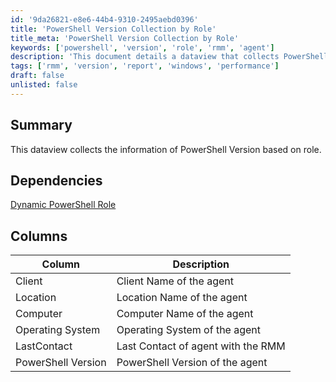 ```yaml
---
id: '9da26821-e8e6-44b4-9310-2495aebd0396'
title: 'PowerShell Version Collection by Role'
title_meta: 'PowerShell Version Collection by Role'
keywords: ['powershell', 'version', 'role', 'rmm', 'agent']
description: 'This document details a dataview that collects PowerShell version information based on the role of the agent in the RMM. It includes dependencies, a summary of the data collected, and descriptions of the columns used in the dataview.'
tags: ['rmm', 'version', 'report', 'windows', 'performance']
draft: false
unlisted: false
---
```

## Summary

This dataview collects the information of PowerShell Version based on role.

## Dependencies

[Dynamic PowerShell Role](https://proval.itglue.com/DOC-5078775-10926872)

## Columns

| Column              | Description                               |
|---------------------|-------------------------------------------|
| Client              | Client Name of the agent                  |
| Location            | Location Name of the agent                |
| Computer            | Computer Name of the agent                |
| Operating System    | Operating System of the agent             |
| LastContact         | Last Contact of agent with the RMM       |
| PowerShell Version   | PowerShell Version of the agent           |













